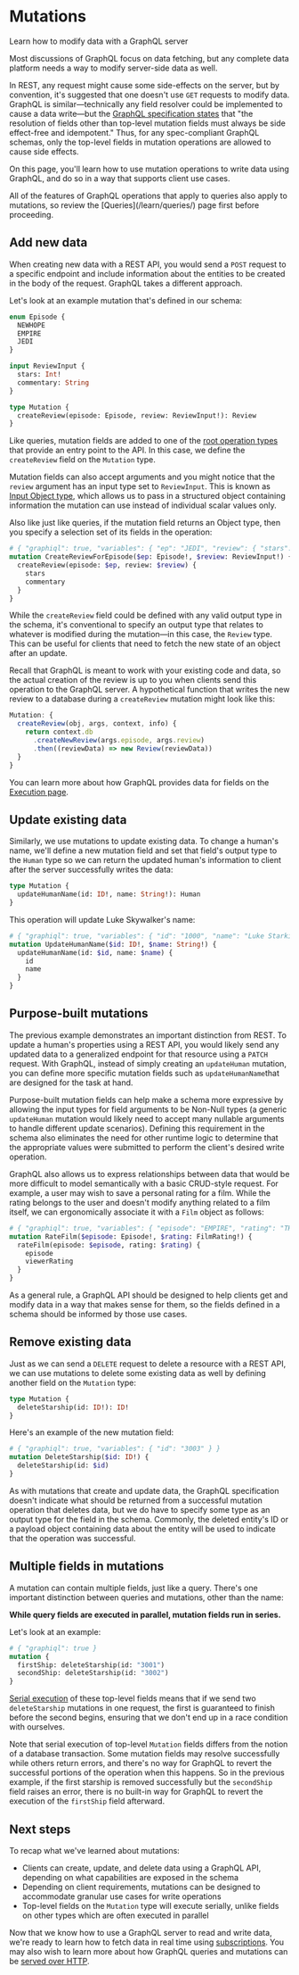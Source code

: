 
# Mutations

<p className="learn-subtitle">Learn how to modify data with a GraphQL server</p>

Most discussions of GraphQL focus on data fetching, but any complete data
platform needs a way to modify server-side data as well.

In REST, any request might cause some side-effects on the server, but by
convention, it's suggested that one doesn't use `GET` requests to modify data.
GraphQL is similar—technically any field resolver could be implemented to cause
a data write—but the
[GraphQL specification states](https://spec.graphql.org/draft/#sel-GANRNDAB6DBmMn6D)
that "the resolution of fields other than top-level mutation fields must always
be side effect-free and idempotent." Thus, for any spec-compliant GraphQL
schemas, only the top-level fields in mutation operations are allowed to cause
side effects.

On this page, you'll learn how to use mutation operations to write data using
GraphQL, and do so in a way that supports client use cases.

<Callout type="info">
  All of the features of GraphQL operations that apply to queries also apply to
  mutations, so review the [Queries](/learn/queries/) page first before
  proceeding.
</Callout>

## Add new data

When creating new data with a REST API, you would send a `POST` request to a
specific endpoint and include information about the entities to be created in
the body of the request. GraphQL takes a different approach.

Let's look at an example mutation that's defined in our schema:

```graphql
enum Episode {
  NEWHOPE
  EMPIRE
  JEDI
}

input ReviewInput {
  stars: Int!
  commentary: String
}

type Mutation {
  createReview(episode: Episode, review: ReviewInput!): Review
}
```

Like queries, mutation fields are added to one of the
[root operation types](https://spec.graphql.org/draft/#sec-Root-Operation-Types)
that provide an entry point to the API. In this case, we define the
`createReview` field on the `Mutation` type.

Mutation fields can also accept arguments and you might notice that the `review`
argument has an input type set to `ReviewInput`. This is known as
[Input Object type](/learn/schema/#input-object-types), which allows us to pass
in a structured object containing information the mutation can use instead of
individual scalar values only.

Also like just like queries, if the mutation field returns an Object type, then
you specify a selection set of its fields in the operation:

```graphql
# { "graphiql": true, "variables": { "ep": "JEDI", "review": { "stars": 5, "commentary": "This is a great movie!" } } }
mutation CreateReviewForEpisode($ep: Episode!, $review: ReviewInput!) {
  createReview(episode: $ep, review: $review) {
    stars
    commentary
  }
}
```

While the `createReview` field could be defined with any valid output type in
the schema, it's conventional to specify an output type that relates to whatever
is modified during the mutation—in this case, the `Review` type. This can be
useful for clients that need to fetch the new state of an object after an
update.

Recall that GraphQL is meant to work with your existing code and data, so the
actual creation of the review is up to you when clients send this operation to
the GraphQL server. A hypothetical function that writes the new review to a
database during a `createReview` mutation might look like this:

```js
Mutation: {
  createReview(obj, args, context, info) {
    return context.db
      .createNewReview(args.episode, args.review)
      .then((reviewData) => new Review(reviewData))
  }
}
```

You can learn more about how GraphQL provides data for fields on the
[Execution page](/learn/execution).

## Update existing data

Similarly, we use mutations to update existing data. To change a human's name,
we'll define a new mutation field and set that field's output type to the
`Human` type so we can return the updated human's information to client after
the server successfully writes the data:

```graphql
type Mutation {
  updateHumanName(id: ID!, name: String!): Human
}
```

This operation will update Luke Skywalker's name:

```graphql
# { "graphiql": true, "variables": { "id": "1000", "name": "Luke Starkiller" } }
mutation UpdateHumanName($id: ID!, $name: String!) {
  updateHumanName(id: $id, name: $name) {
    id
    name
  }
}
```

## Purpose-built mutations

The previous example demonstrates an important distinction from REST. To update
a human's properties using a REST API, you would likely send any updated data to
a generalized endpoint for that resource using a `PATCH` request. With GraphQL,
instead of simply creating an `updateHuman` mutation, you can define more
specific mutation fields such as `updateHumanName`that are designed for the task
at hand.

Purpose-built mutation fields can help make a schema more expressive by allowing
the input types for field arguments to be Non-Null types (a generic
`updateHuman` mutation would likely need to accept many nullable arguments to
handle different update scenarios). Defining this requirement in the schema also
eliminates the need for other runtime logic to determine that the appropriate
values were submitted to perform the client's desired write operation.

GraphQL also allows us to express relationships between data that would be more
difficult to model semantically with a basic CRUD-style request. For example, a
user may wish to save a personal rating for a film. While the rating belongs to
the user and doesn't modify anything related to a film itself, we can
ergonomically associate it with a `Film` object as follows:

```graphql
# { "graphiql": true, "variables": { "episode": "EMPIRE", "rating": "THUMBS_UP" } }
mutation RateFilm($episode: Episode!, $rating: FilmRating!) {
  rateFilm(episode: $episode, rating: $rating) {
    episode
    viewerRating
  }
}
```

As a general rule, a GraphQL API should be designed to help clients get and
modify data in a way that makes sense for them, so the fields defined in a
schema should be informed by those use cases.

## Remove existing data

Just as we can send a `DELETE` request to delete a resource with a REST API, we
can use mutations to delete some existing data as well by defining another field
on the `Mutation` type:

```graphql
type Mutation {
  deleteStarship(id: ID!): ID!
}
```

Here's an example of the new mutation field:

```graphql
# { "graphiql": true, "variables": { "id": "3003" } }
mutation DeleteStarship($id: ID!) {
  deleteStarship(id: $id)
}
```

As with mutations that create and update data, the GraphQL specification doesn't
indicate what should be returned from a successful mutation operation that
deletes data, but we do have to specify some type as an output type for the
field in the schema. Commonly, the deleted entity's ID or a payload object
containing data about the entity will be used to indicate that the operation was
successful.

## Multiple fields in mutations

A mutation can contain multiple fields, just like a query. There's one important
distinction between queries and mutations, other than the name:

**While query fields are executed in parallel, mutation fields run in series.**

Let's look at an example:

```graphql
# { "graphiql": true }
mutation {
  firstShip: deleteStarship(id: "3001")
  secondShip: deleteStarship(id: "3002")
}
```

[Serial execution](https://spec.graphql.org/draft/#sec-Normal-and-Serial-Execution)
of these top-level fields means that if we send two `deleteStarship` mutations
in one request, the first is guaranteed to finish before the second begins,
ensuring that we don't end up in a race condition with ourselves.

Note that serial execution of top-level `Mutation` fields differs from the
notion of a database transaction. Some mutation fields may resolve successfully
while others return errors, and there's no way for GraphQL to revert the
successful portions of the operation when this happens. So in the previous
example, if the first starship is removed successfully but the `secondShip`
field raises an error, there is no built-in way for GraphQL to revert the
execution of the `firstShip` field afterward.

## Next steps

To recap what we've learned about mutations:

- Clients can create, update, and delete data using a GraphQL API, depending on
  what capabilities are exposed in the schema
- Depending on client requirements, mutations can be designed to accommodate
  granular use cases for write operations
- Top-level fields on the `Mutation` type will execute serially, unlike fields
  on other types which are often executed in parallel

Now that we know how to use a GraphQL server to read and write data, we're ready
to learn how to fetch data in real time using
[subscriptions](/learn/subscriptions). You may also wish to learn more about how
GraphQL queries and mutations can be
[served over HTTP](/learn/serving-over-http/).
